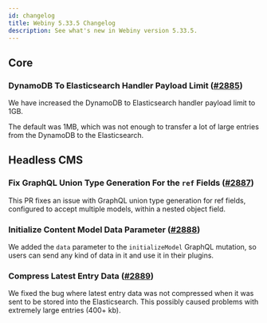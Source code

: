 ```yaml
---
id: changelog
title: Webiny 5.33.5 Changelog
description: See what's new in Webiny version 5.33.5.
---
```



## Core
### DynamoDB To Elasticsearch Handler Payload Limit ([#2885](https://github.com/webiny/webiny-js/pull/2885))

We have increased the DynamoDB to Elasticsearch handler payload limit to 1GB.

The default was 1MB, which was not enough to transfer a lot of large entries from the DynamoDB to the Elasticsearch.

## Headless CMS

### Fix GraphQL Union Type Generation For the `ref` Fields ([#2887](https://github.com/webiny/webiny-js/pull/2887))

This PR fixes an issue with GraphQL union type generation for ref fields, configured to accept multiple models, within a nested object field.

### Initialize Content Model Data Parameter ([#2888](https://github.com/webiny/webiny-js/pull/2888))

We added the `data` parameter to the `initializeModel` GraphQL mutation, so users can send any kind of data in it and use it in their plugins.

### Compress Latest Entry Data ([#2889](https://github.com/webiny/webiny-js/pull/2889))

We fixed the bug where latest entry data was not compressed when it was sent to be stored into the Elasticsearch. This possibly caused problems with extremely large entries (400+ kb).
